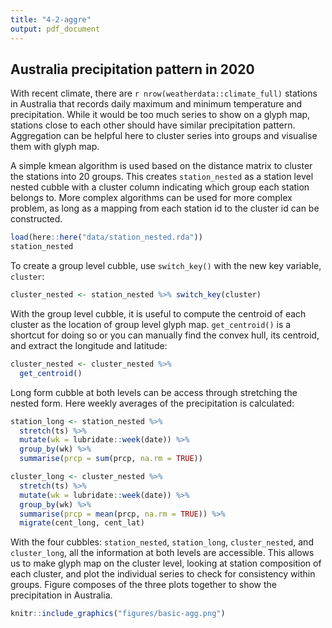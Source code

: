 ```yaml
---
title: "4-2-aggre"
output: pdf_document
---
```


## Australia precipitation pattern in 2020

With recent climate, there are `r nrow(weatherdata::climate_full)` stations in Australia that records daily maximum and minimum temperature and precipitation. While it would be too much series to show on a glyph map, stations close to each other should have similar precipitation pattern. Aggregation can be helpful here to cluster series into groups and visualise them with glyph map.

A simple kmean algorithm is used based on the distance matrix to cluster the stations into 20 groups. 
This creates `station_nested` as a station level nested cubble with a cluster column indicating which group each station belongs to. More complex algorithms can be used for more complex problem, as long as a mapping from each station id to the cluster id can be constructed. 

```r
load(here::here("data/station_nested.rda"))
station_nested
```

To create a group level cubble, use `switch_key()` with the new key variable, `cluster`: 

```r
cluster_nested <- station_nested %>% switch_key(cluster) 
```

With the group level cubble, it is useful to compute the centroid of each cluster as the location of group level glyph map. `get_centroid()` is a shortcut for doing so or you can manually find the convex hull, its centroid, and extract the longitude and latitude: 

```r
cluster_nested <- cluster_nested %>% 
  get_centroid()
```

Long form cubble at both levels can be access through stretching the nested form. Here weekly averages of the precipitation is calculated:

```r
station_long <- station_nested %>% 
  stretch(ts) %>% 
  mutate(wk = lubridate::week(date)) %>% 
  group_by(wk) %>% 
  summarise(prcp = sum(prcp, na.rm = TRUE))

cluster_long <- cluster_nested %>% 
  stretch(ts) %>% 
  mutate(wk = lubridate::week(date)) %>% 
  group_by(wk) %>% 
  summarise(prcp = mean(prcp, na.rm = TRUE)) %>% 
  migrate(cent_long, cent_lat)
```

With the four cubbles: `station_nested`, `station_long`, `cluster_nested`, and `cluster_long`, all the information at both levels are accessible. This allows us to make glyph map on the cluster level, looking at station composition of each cluster, and plot the individual series to check for consistency within groups. Figure \ref{fig:basic-agg} composes of the three plots together to show the precipitation in Australia.

```r
knitr::include_graphics("figures/basic-agg.png")
```


